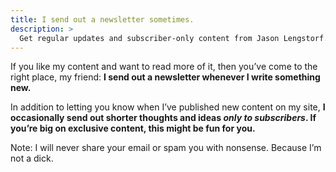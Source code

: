 ```yaml
---
title: I send out a newsletter sometimes.
description: >
  Get regular updates and subscriber-only content from Jason Lengstorf.
---
```


If you like my content and want to read more of it, then you’ve come to the right place, my friend: **I send out a newsletter whenever I write something new.**

In addition to letting you know when I’ve published new content on my site, **I occasionally send out shorter thoughts and ideas _only to subscribers_. If you’re big on exclusive content, this might be fun for you.**

<OptIn button="Join Now" group="DEFAULT" source="/newsletter/" />
<OptInNotice>
  Note: I will never share your email or spam you with nonsense.
  Because I’m not a dick.
</OptInNotice>
